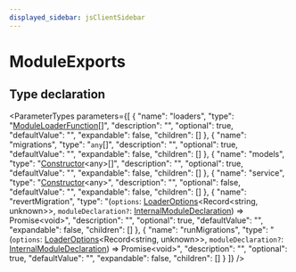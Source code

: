 ```yaml
---
displayed_sidebar: jsClientSidebar
---
```



# ModuleExports

## Type declaration

<ParameterTypes parameters={[
  {
    "name": "loaders",
    "type": "[ModuleLoaderFunction](internal.internal-1.ModulesSdkTypes.ModuleLoaderFunction.mdx)[]",
    "description": "",
    "optional": true,
    "defaultValue": "",
    "expandable": false,
    "children": []
  },
  {
    "name": "migrations",
    "type": "`any`[]",
    "description": "",
    "optional": true,
    "defaultValue": "",
    "expandable": false,
    "children": []
  },
  {
    "name": "models",
    "type": "[Constructor](internal.internal-1.ModulesSdkTypes.Constructor.mdx)&#60;any&#62;[]",
    "description": "",
    "optional": true,
    "defaultValue": "",
    "expandable": false,
    "children": []
  },
  {
    "name": "service",
    "type": "[Constructor](internal.internal-1.ModulesSdkTypes.Constructor.mdx)&#60;any&#62;",
    "description": "",
    "optional": false,
    "defaultValue": "",
    "expandable": false,
    "children": []
  },
  {
    "name": "revertMigration",
    "type": "(`options`: [LoaderOptions](internal.internal-1.ModulesSdkTypes.LoaderOptions.mdx)&#60;Record&#60;string, unknown&#62;&#62;, `moduleDeclaration?`: [InternalModuleDeclaration](internal.internal-1.ModulesSdkTypes.InternalModuleDeclaration.mdx)) => Promise&#60;void&#62;",
    "description": "",
    "optional": true,
    "defaultValue": "",
    "expandable": false,
    "children": []
  },
  {
    "name": "runMigrations",
    "type": "(`options`: [LoaderOptions](internal.internal-1.ModulesSdkTypes.LoaderOptions.mdx)&#60;Record&#60;string, unknown&#62;&#62;, `moduleDeclaration?`: [InternalModuleDeclaration](internal.internal-1.ModulesSdkTypes.InternalModuleDeclaration.mdx)) => Promise&#60;void&#62;",
    "description": "",
    "optional": true,
    "defaultValue": "",
    "expandable": false,
    "children": []
  }
]} />
